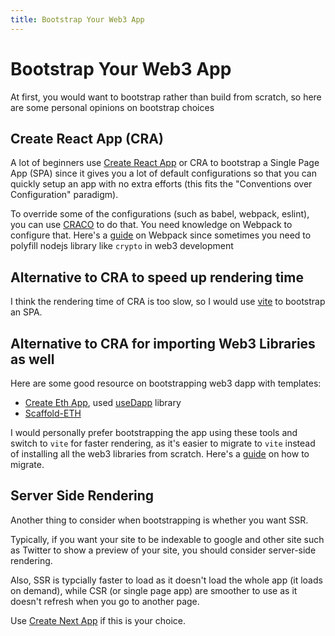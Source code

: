 ```yaml
---
title: Bootstrap Your Web3 App
---
```


# Bootstrap Your Web3 App

At first, you would want to bootstrap rather than build from scratch, so here
are some personal opinions on bootstrap choices

## Create React App (CRA)

A lot of beginners use
[Create React App](https://github.com/facebook/create-react-app) or CRA to
bootstrap a Single Page App (SPA) since it gives you a lot of default
configurations so that you can quickly setup an app with no extra efforts (this
fits the "Conventions over Configuration" paradigm).

To override some of the configurations (such as babel, webpack, eslint), you can
use [CRACO](https://github.com/dilanx/craco) to do that. You need knowledge on
Webpack to configure that. Here's a
[guide](https://www.sitepoint.com/webpack-beginner-guide/) on Webpack since
sometimes you need to polyfill nodejs library like `crypto` in web3 development

## Alternative to CRA to speed up rendering time

I think the rendering time of CRA is too slow, so I would use
[vite](https://vitejs.dev/) to bootstrap an SPA.

## Alternative to CRA for importing Web3 Libraries as well

Here are some good resource on bootstrapping web3 dapp with templates:

- [Create Eth App](https://github.com/paulrberg/create-eth-app), used
  [useDapp](https://github.com/TrueFiEng/useDApp) library
- [Scaffold-ETH](https://github.com/scaffold-eth/scaffold-eth)

I would personally prefer bootstrapping the app using these tools and switch to
`vite` for faster rendering, as it's easier to migrate to `vite` instead of
installing all the web3 libraries from scratch. Here's a
[guide](https://cathalmacdonnacha.com/migrating-from-create-react-app-cra-to-vite)
on how to migrate.

## Server Side Rendering

Another thing to consider when bootstrapping is whether you want SSR.

Typically, if you want your site to be indexable to google and other site such
as Twitter to show a preview of your site, you should consider server-side
rendering.

Also, SSR is typcially faster to load as it doesn't load the whole app (it loads
on demand), while CSR (or single page app) are smoother to use as it doesn't
refresh when you go to another page.

Use [Create Next App](https://nextjs.org/docs/api-reference/create-next-app) if
this is your choice.
